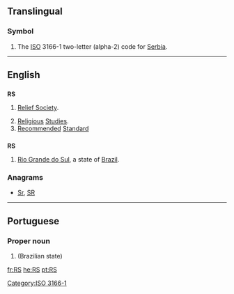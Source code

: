 {{also|.rs|RS-|(RS)-|R's|r's}}
==Translingual==

===Symbol===
{{infl|mul|symbol}}

# The [[ISO]] 3166-1 two-letter (alpha-2) code for [[Serbia]].

[[Category:ISO 3166-1]]
----

==English==

==={{initialism}}===
'''RS'''

# {{context|Mormonism}} [[w:Relief Society|Relief Society]].
# [[religious|Religious]] [[studies|Studies]].
# [[recommended|Recommended]] [[standard|Standard]]

==={{abbreviation}}===
'''RS'''

# [[Rio Grande do Sul]], a state of [[Brazil]].

===Anagrams===
* [[Sr#English|Sr]], [[SR#English|SR]]

----

==Portuguese==


===Proper noun===
{{pt-proper noun}}

# {{abbreviation of|Rio Grande do Sul|lang=pt}} (Brazilian state)

[[fr:RS]]
[[he:RS]]
[[pt:RS]]